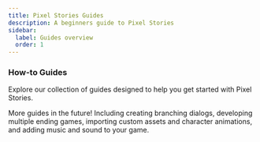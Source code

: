 ```yaml
---
title: Pixel Stories Guides
description: A beginners guide to Pixel Stories
sidebar:
  label: Guides overview
  order: 1
---
```



### How-to Guides

Explore our collection of guides designed to help you get started with Pixel Stories.

More guides in the future! Including creating branching dialogs, developing multiple ending games, importing custom assets and character animations, and adding music and sound to your game.

<br />

<CardGrid>
  <LinkCard
    href="/getting-started"
    title="Getting started tutorial"
    description="Getting started with Pixel Stories."
  />
  <LinkCard
    href="/guides/moving-your-player-between-maps"
    title="Moving your player between maps"
    description="How to move your player between maps in Pixel Stories."
  />
  <LinkCard
    href="/guides/fetch-quest"
    title="Classic fetch quest"
    description="How to Create a Fetch Quest in Pixel Stories."
  />
</CardGrid>
